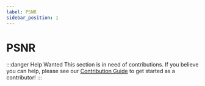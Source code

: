 ```yaml
---
label: PSNR
sidebar_position: 1
---
```


# PSNR

:::danger Help Wanted
This section is in need of contributions. If you believe you can help, please see our [Contribution Guide](../contribution-guide.mdx) to get started as a contributor!
:::